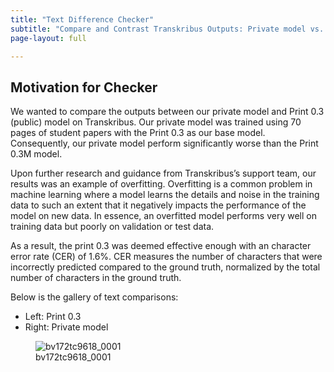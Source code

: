 ```yaml
---
title: "Text Difference Checker"
subtitle: "Compare and Contrast Transkribus Outputs: Private model vs. Print 0.3 (Public) model"
page-layout: full

---
```


## Motivation for Checker

We wanted to compare the outputs between our private model and Print 0.3 (public) model on Transkribus. Our private model
was trained using 70 pages of student papers with the Print 0.3 as our base model. Consequently, our private model perform significantly worse than the Print 0.3M model.

Upon further research and guidance from Transkribus's support team, our results was an example of overfitting.
Overfitting is a common problem in machine learning where a model learns the details and noise in the training data to such an extent that it negatively impacts the performance of the model on new data. In essence, an overfitted model performs very well on training data but poorly on validation or test data.

As a result, the print 0.3 was deemed effective enough with an character error rate (CER) of 1.6%. CER measures the number of characters that were incorrectly predicted compared to the ground truth, normalized by the total number of characters in the ground truth.

Below is the gallery of text comparisons:

- Left: Print 0.3
- Right: Private model


![bv172tc9618_0001](bv172tc9618/0001_bv172tc9618_0001_diff.jpg)
